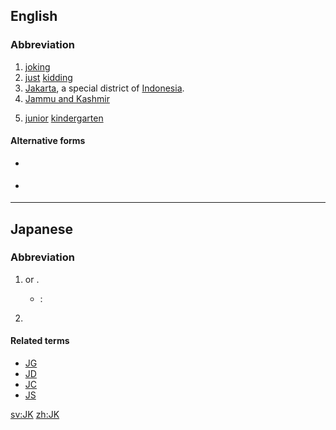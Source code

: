 {{also|jk|j/k|J&K}}
==English==

===Abbreviation===
{{rfc-header|Abbreviation}}
{{head|en|abbreviation}}

# [[joking]]
# [[just]] [[kidding]]
# [[Jakarta]], a special district of [[Indonesia]].
# [[Jammu and Kashmir]]
# {{lb|en|Canada}} [[junior]] [[kindergarten]]

====Alternative forms====
* {{sense|its just kidding always jk }} {{l|en|jk}}
* {{sense|just kidding}} {{l|en|j/k}}

----

==Japanese==

===Abbreviation===
{{rfc-header|Abbreviation}}
{{head|ja|noun}}

# {{abbreviation of|女子高生|tr=joshi kōsei|lang=ja||[[high school]] [[girl]]|dot=}} or {{m|ja|女子高校生||[[high school]] [[girl]]|tr=joshi kōkōsei}}.
#* {{RQ:Watamote|sp|2014|4}}:
#*: {{ja-usex|'''JK'''姉と黒タイツ|'''JK''' ^あね と ^くろ ^タイツ|'''High-School''' Sister and Black Tights}}
# {{lb|ja|rare}} {{abbreviation of|常識的に考えて|tr=jōshiki-teki ni kangaete|lang=ja|nocap=y}}

====Related terms====
{{sense|high schoolgirl}}
* [[JG]]
* [[JD]]
* [[JC]]
* [[JS]]

[[sv:JK]]
[[zh:JK]]